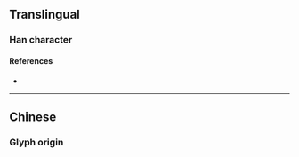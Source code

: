 {{also|應|応}}
{{character info/new}}
==Translingual==
{{Han simplified forms|應|応|应}}
{{stroke order|strokes=4}}

===Han character===
{{Han char|rn=53|rad=广|as=04|sn=7|four=|canj=IFM|ids=⿸广⿱⺍一}}

====References====
* {{Han ref|kx=0344.051|hdz=20875.140|uh=5E94|ud=24212}}

----

==Chinese==

===Glyph origin===
{{Han simp|應|f=倠|t=⺍|f2=心|t2=一}}
{{zh-see|應}}